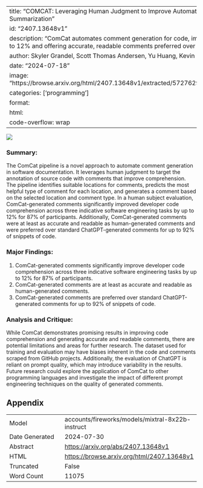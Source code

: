 
---
title: "COMCAT: Leveraging Human Judgment to Improve Automatic Documentation and Summarization"
id: "2407.13648v1"
description: "ComCat automates comment generation for code, improving comprehension by up to 12% and offering accurate, readable comments preferred over ChatGPT-generated ones."
author: Skyler Grandel, Scott Thomas Andersen, Yu Huang, Kevin Leach
date: "2024-07-18"
image: "https://browse.arxiv.org/html/2407.13648v1/extracted/5727629/fig/summary_bar_graph.png"
categories: ['programming']
format:
  html:
    code-overflow: wrap
---

![](https://browse.arxiv.org/html/2407.13648v1/extracted/5727629/fig/summary_bar_graph.png)

### Summary:

The ComCat pipeline is a novel approach to automate comment generation in software documentation. It leverages human judgment to target the annotation of source code with comments that improve comprehension. The pipeline identifies suitable locations for comments, predicts the most helpful type of comment for each location, and generates a comment based on the selected location and comment type. In a human subject evaluation, ComCat-generated comments significantly improved developer code comprehension across three indicative software engineering tasks by up to 12% for 87% of participants. Additionally, ComCat-generated comments were at least as accurate and readable as human-generated comments and were preferred over standard ChatGPT-generated comments for up to 92% of snippets of code.

### Major Findings:

1. ComCat-generated comments significantly improve developer code comprehension across three indicative software engineering tasks by up to 12% for 87% of participants.
2. ComCat-generated comments are at least as accurate and readable as human-generated comments.
3. ComCat-generated comments are preferred over standard ChatGPT-generated comments for up to 92% of snippets of code.

### Analysis and Critique:

While ComCat demonstrates promising results in improving code comprehension and generating accurate and readable comments, there are potential limitations and areas for further research. The dataset used for training and evaluation may have biases inherent in the code and comments scraped from GitHub projects. Additionally, the evaluation of ChatGPT is reliant on prompt quality, which may introduce variability in the results. Future research could explore the application of ComCat to other programming languages and investigate the impact of different prompt engineering techniques on the quality of generated comments.

## Appendix

|          |          |
|----------|----------|
| Model     | accounts/fireworks/models/mixtral-8x22b-instruct       |
| Date Generated     | 2024-07-30       |
| Abstract | [https://arxiv.org/abs/2407.13648v1](https://arxiv.org/abs/2407.13648v1)        |
| HTML     | [https://browse.arxiv.org/html/2407.13648v1](https://browse.arxiv.org/html/2407.13648v1)       |
| Truncated       | False       |
| Word Count       | 11075       |